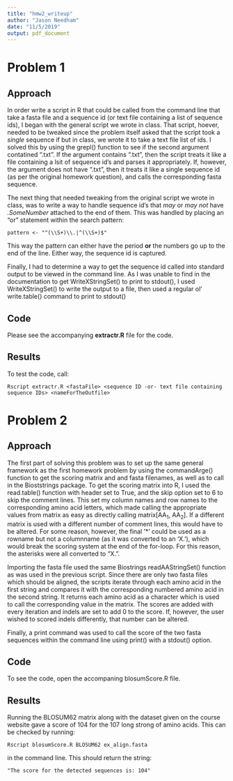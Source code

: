 ```yaml
---
title: "hmw2_writeup"
author: "Jason Needham"
date: "11/5/2019"
output: pdf_document
---
```


# Problem 1

## Approach

  In order write a script in R that could be called from the command line that take a fasta file and a sequence id (or text file containing a list of sequence ids), I began with the general script we wrote in class. That script, hoever, needed to be tweaked since the problem itself asked that the script took a *single* sequence if but in class, we wrote it to take a text file list of ids. I solved this by using the grepl() function to see if the second argument contatined ".txt". If the argument contains ".txt", then the script treats it like a file containing a lsit of sequence id's and parses it appropriately. If, however, the argument does not have ".txt", then it treats it like a single sequence id (as per the original homework question), and calls the corresponding fasta sequence.
  
  The next thing that needed tweaking from the original script we wrote in class, was to write a way to handle sequence id's that *may* or *may not* have *.SomeNumber* attached to the end of them. This was handled by placing an "or" statement within the search pattern:
  
  ``pattern <- "^(\\S+)\\.|^(\\S+)$"``
  
This way the pattern can either have the period **or** the numbers go up to the end of the line. Either way, the sequence id is captured. 

  Finally, I had to determine a way to get the sequence id called into standard output to be viewed in the command line. As I was unable to find in the documentation to get WriteXStringSet() to print to stdout(), I used WriteXStringSet() to write the output to a file, then used a regular ol' write.table() command to print to stdout()

## Code

  Please see the accompanying **extractr.R** file for the code.

## Results

  To test the code, call:
  
  ``Rscript extractr.R <fastaFile> <sequence ID -or- text file containing sequence IDs> <nameForTheOutfile>``
  
  

# Problem 2

## Approach
  
  The first part of solving this problem was to set up the same general framework as the first homework problem by using the commandArge() function to get the scoring matrix and and fasta filenames, as well as to call in the Bioststrings package. To get the scoring matrix into R, I used the read.table() function with header set to True, and the skip option set to 6 to skip the comment lines. This set my column names and row names to the corresponding amino acid letters, which made calling the appropriate values from matrix as easy as directly calling matrix[AA$_{1}$, AA$_{2}$]. If a different matrix is used with a different number of comment lines, this would have to be altered. For some reason, however, the final '*' could be used as a rowname but not a columnname (as it was converted to an 'X.'), which would break the scoring system at the end of the for-loop. For this reason, the asterisks were all converted to "X.".
  
  Importing the fasta file used the same Biostrings readAAStringSet() function as was used in the previous script. Since there are only two fasta files which should be aligned, the scripts iterate through each amino acid in the first string and compares it with the corresponding numbered amino acid in the second string. It returns each amino acid as a character which is used to call the corresponding value in the matrix. The scores are added with every iteration and indels are set to add 0 to the score. If, however, the user wished to scored indels differently, that number can be altered.
  
  Finally, a print command was used to call the score of the two fasta sequences within the command line using print() with a stdout() option.

## Code

  To see the code, open the accompaning blosumScore.R file.

## Results

  Running the BLOSUM62 matrix along with the dataset given on the course website gave a score of 104 for the 107 long strong of amino acids. This can be checked by running:
  
  ``Rscript blosumScore.R BLOSUM62 ex_align.fasta``
  
in the command line. This should return the string: 

  ``"The score for the detected sequences is: 104"``


